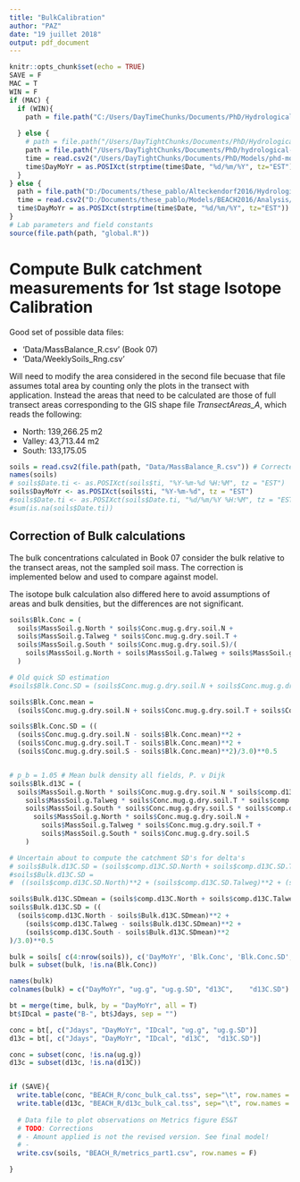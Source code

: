 ```yaml
---
title: "BulkCalibration"
author: "PAZ"
date: "19 juillet 2018"
output: pdf_document
---
```


```r
knitr::opts_chunk$set(echo = TRUE)
SAVE = F
MAC = T
WIN = F
if (MAC) {
  if (WIN){
    path = file.path("C:/Users/DayTimeChunks/Documents/PhD/HydrologicalMonitoring")
    
  } else {
    # path = file.path("/Users/DayTightChunks/Documents/PhD/HydrologicalMonitoring")
    path = file.path("/Users/DayTightChunks/Documents/PhD/hydrological-monitoring")
    time = read.csv2("/Users/DayTightChunks/Documents/PhD/Models/phd-model-master/Analysis/Data/Time.csv")
    time$DayMoYr = as.POSIXct(strptime(time$Date, "%d/%m/%Y", tz="EST"))
  }
} else {
  path = file.path("D:/Documents/these_pablo/Alteckendorf2016/HydrologicalMonitoring")
  time = read.csv2("D:/Documents/these_pablo/Models/BEACH2016/Analysis/Data/Time.csv")
  time$DayMoYr = as.POSIXct(strptime(time$Date, "%d/%m/%Y", tz="EST"))
}
# Lab parameters and field constants
source(file.path(path, "global.R"))

```


# Compute Bulk catchment measurements for 1st stage Isotope Calibration

Good set of possible data files:

- 'Data/MassBalance_R.csv' (Book 07)
- 'Data/WeeklySoils_Rng.csv'

Will need to modify the area considered in the second file becuase that file assumes total area by counting only the plots in the transect with application. Instead the areas that need to be calculated are those of full transect areas corresponding to the GIS shape file *TransectAreas_A*, which reads the following:

- North: 139,266.25 m2
- Valley: 43,713.44 m2
- South: 133,175.05

```r
soils = read.csv2(file.path(path, "Data/MassBalance_R.csv")) # Corrected with only ngC > 2.0
names(soils)
# soils$Date.ti <- as.POSIXct(soils$ti, "%Y-%m-%d %H:%M", tz = "EST")
soils$DayMoYr <- as.POSIXct(soils$ti, "%Y-%m-%d", tz = "EST")
#soils$Date.ti <- as.POSIXct(soils$Date.ti, "%d/%m/%Y %H:%M", tz = "EST")
#sum(is.na(soils$Date.ti))


```


## Correction of Bulk calculations

The bulk concentrations calculated in Book 07 consider the bulk relative to the transect areas, not the sampled soil mass. The correction is implemented below and used to compare against model.

The isotope bulk calculation also differed here to avoid assumptions of areas and bulk densities, but the differences are not significant. 

```r

soils$Blk.Conc = (
  soils$MassSoil.g.North * soils$Conc.mug.g.dry.soil.N +
  soils$MassSoil.g.Talweg * soils$Conc.mug.g.dry.soil.T +
  soils$MassSoil.g.South * soils$Conc.mug.g.dry.soil.S)/(
    soils$MassSoil.g.North + soils$MassSoil.g.Talweg + soils$MassSoil.g.South
  )

# Old quick SD estimation
#soils$Blk.Conc.SD = (soils$Conc.mug.g.dry.soil.N + soils$Conc.mug.g.dry.soil.T + #soils$Conc.mug.g.dry.soil.S)/3.0

soils$Blk.Conc.mean = 
  (soils$Conc.mug.g.dry.soil.N + soils$Conc.mug.g.dry.soil.T + soils$Conc.mug.g.dry.soil.S)/3.0

soils$Blk.Conc.SD = ((
  (soils$Conc.mug.g.dry.soil.N - soils$Blk.Conc.mean)**2 + 
  (soils$Conc.mug.g.dry.soil.T - soils$Blk.Conc.mean)**2 +
  (soils$Conc.mug.g.dry.soil.S - soils$Blk.Conc.mean)**2)/3.0)**0.5


# p_b = 1.05 # Mean bulk density all fields, P. v Dijk
soils$Blk.d13C = (
  soils$MassSoil.g.North * soils$Conc.mug.g.dry.soil.N * soils$comp.d13C.North +
    soils$MassSoil.g.Talweg * soils$Conc.mug.g.dry.soil.T * soils$comp.d13C.Talweg +
    soils$MassSoil.g.South * soils$Conc.mug.g.dry.soil.S * soils$comp.d13C.South)/(
      soils$MassSoil.g.North * soils$Conc.mug.g.dry.soil.N + 
        soils$MassSoil.g.Talweg * soils$Conc.mug.g.dry.soil.T + 
        soils$MassSoil.g.South * soils$Conc.mug.g.dry.soil.S
    )

# Uncertain about to compute the catchment SD's for delta's
# soils$Bulk.d13C.SD = (soils$comp.d13C.SD.North + soils$comp.d13C.SD.Talweg + soils$comp.d13C.SD.South)/3.0
#soils$Bulk.d13C.SD = 
#  ((soils$comp.d13C.SD.North)**2 + (soils$comp.d13C.SD.Talweg)**2 + (soils$comp.d13C.SD.South)**2)**0.5

soils$Bulk.d13C.SDmean = (soils$comp.d13C.North + soils$comp.d13C.Talweg + soils$comp.d13C.South)/3.0
soils$Bulk.d13C.SD = ((
  (soils$comp.d13C.North - soils$Bulk.d13C.SDmean)**2 + 
    (soils$comp.d13C.Talweg - soils$Bulk.d13C.SDmean)**2 + 
    (soils$comp.d13C.South - soils$Bulk.d13C.SDmean)**2
)/3.0)**0.5

bulk = soils[ c(4:nrow(soils)), c('DayMoYr', 'Blk.Conc', 'Blk.Conc.SD', 'Blk.d13C', 'Bulk.d13C.SD', 'Bulk.d13C.SDsd')]
bulk = subset(bulk, !is.na(Blk.Conc))

names(bulk)
colnames(bulk) = c("DayMoYr", "ug.g", "ug.g.SD", "d13C",	"d13C.SD")

bt = merge(time, bulk, by = "DayMoYr", all = T)
bt$IDcal = paste("B-", bt$Jdays, sep = "")

conc = bt[, c("Jdays", "DayMoYr", "IDcal", "ug.g", "ug.g.SD")]
d13c = bt[, c("Jdays", "DayMoYr", "IDcal", "d13C",	"d13C.SD")]

conc = subset(conc, !is.na(ug.g))
d13c = subset(d13c, !is.na(d13C))


if (SAVE){
  write.table(conc, "BEACH_R/conc_bulk_cal.tss", sep="\t", row.names = F)
  write.table(d13c, "BEACH_R/d13c_bulk_cal.tss", sep="\t", row.names = F)
  
  # Data file to plot observations on Metrics figure ES&T
  # TODO: Corrections
  # - Amount applied is not the revised version. See final model!
  # - 
  write.csv(soils, "BEACH_R/metrics_part1.csv", row.names = F)

}

```


